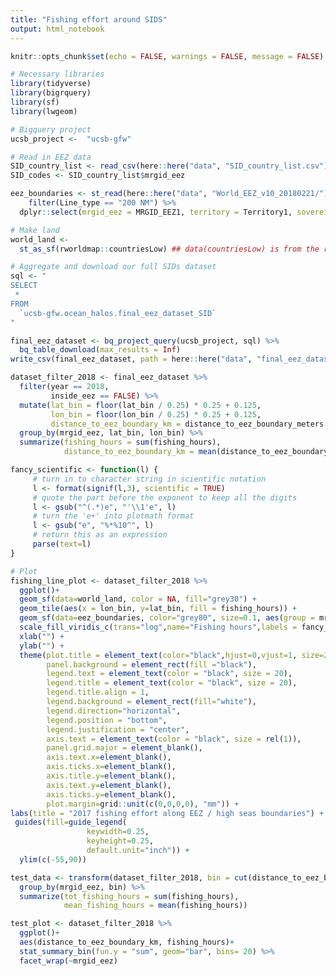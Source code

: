 ```yaml
---
title: "Fishing effort around SIDS"
output: html_notebook
---
```


```r
knitr::opts_chunk$set(echo = FALSE, warnings = FALSE, message = FALSE)
```
```r
# Necessary libraries
library(tidyverse)
library(bigrquery)
library(sf)
library(lwgeom)

# Bigquery project
ucsb_project <-  "ucsb-gfw"

# Read in EEZ data
SID_country_list <- read_csv(here::here("data", "SID_country_list.csv"))
SID_codes <- SID_country_list$mrgid_eez

eez_boundaries <- st_read(here::here("data", "World_EEZ_v10_20180221/"), layer="eez_boundaries_v10", stringsAsFactors=FALSE, as_tibble=TRUE) %>%
    filter(Line_type == "200 NM") %>%
  dplyr::select(mrgid_eez = MRGID_EEZ1, territory = Territory1, sovereign = Sovereign1) 

# Make land
world_land <-
  st_as_sf(rworldmap::countriesLow) ## data(countriesLow) is from the rworldmap package

```

```r
# Aggregate and download our full SIDs dataset 
sql <- "
SELECT
 *
FROM
  `ucsb-gfw.ocean_halos.final_eez_dataset_SID`
"

final_eez_dataset <- bq_project_query(ucsb_project, sql) %>% 
  bq_table_download(max_results = Inf)
write_csv(final_eez_dataset, path = here::here("data", "final_eez_dataset_SID_2016_2018.csv"))

dataset_filter_2018 <- final_eez_dataset %>%
  filter(year == 2018,
         inside_eez == FALSE) %>%
  mutate(lat_bin = floor(lat_bin / 0.25) * 0.25 + 0.125,
         lon_bin = floor(lon_bin / 0.25) * 0.25 + 0.125,
         distance_to_eez_boundary_km = distance_to_eez_boundary_meters / 1000) %>%
  group_by(mrgid_eez, lat_bin, lon_bin) %>%
  summarize(fishing_hours = sum(fishing_hours),
            distance_to_eez_boundary_km = mean(distance_to_eez_boundary_km))

fancy_scientific <- function(l) {
     # turn in to character string in scientific notation
     l <- format(signif(l,3), scientific = TRUE)
     # quote the part before the exponent to keep all the digits
     l <- gsub("^(.*)e", "'\\1'e", l)
     # turn the 'e+' into plotmath format
     l <- gsub("e", "%*%10^", l)
     # return this as an expression
     parse(text=l)
}

# Plot
fishing_line_plot <- dataset_filter_2018 %>%
  ggplot()+
  geom_sf(data=world_land, color = NA, fill="grey30") +
  geom_tile(aes(x = lon_bin, y=lat_bin, fill = fishing_hours)) +
  geom_sf(data=eez_boundaries, color="grey80", size=0.1, aes(group = mrgid_eez)) +
  scale_fill_viridis_c(trans="log",name="Fishing hours",labels = fancy_scientific,breaks = c(1e2,1e3,1e4)) +
  xlab("") +
  ylab("") +
  theme(plot.title = element_text(color="black",hjust=0,vjust=1, size=20),
        panel.background = element_rect(fill ="black"),
        legend.text = element_text(color = "black", size = 20),
        legend.title = element_text(color = "black", size = 20),
        legend.title.align = 1,
        legend.background = element_rect(fill="white"),
        legend.direction="horizontal",
        legend.position = "bottom",
        legend.justification = "center",
        axis.text = element_text(color = "black", size = rel(1)),
        panel.grid.major = element_blank(),
        axis.text.x=element_blank(),
        axis.ticks.x=element_blank(),
        axis.title.y=element_blank(),
        axis.text.y=element_blank(),
        axis.ticks.y=element_blank(),
        plot.margin=grid::unit(c(0,0,0,0), "mm")) +
labs(title = "2017 fishing effort along EEZ / high seas boundaries") +
 guides(fill=guide_legend(
                 keywidth=0.25,
                 keyheight=0.25,
                 default.unit="inch")) +
  ylim(c(-55,90))

```

```r

test_data <- transform(dataset_filter_2018, bin = cut(distance_to_eez_boundary_km, 100)) %>%
  group_by(mrgid_eez, bin) %>%
  summarize(tot_fishing_hours = sum(fishing_hours),
            mean_fishing_hours = mean(fishing_hours))

test_plot <- dataset_filter_2018 %>%
  ggplot()+
  aes(distance_to_eez_boundary_km, fishing_hours)+
  stat_summary_bin(fun.y = "sum", geom="bar", bins= 20) %>%
  facet_wrap(~mrgid_eez)
```

